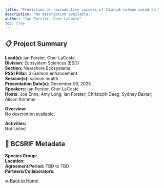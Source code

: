 ```yaml
---
title: "Prediction of reproductive success of Chinook salmon based on Thiamine concentrations in returning adults."
description: "No description available."
author: "Ian Forster, Cher LaCoste"
toc: true
---
```


## 📋 Project Summary

**Lead(s):** Ian Forster, Cher LaCoste  
**Division:** Ecosystem Sciences (ESD)  
**Section:** Nearshore Ecosystems  
**PSSI Pillar:** 2-Salmon enhancement  
**Session(s):** salmon health  
**Presentation Date(s):** December 09, 2025  
**Speakers:** Ian Forster, Cher LaCoste  
**Hosts:** Joe Enns; Amy Long; Ian Forster; Christoph Deeg; Sydney Baxter; Alison Krimmer  

**Overview:**  
No description available.   

**Activities:**  
Not Listed

## 🧬 BCSRIF Metadata

**Species Group:**   
**Location:**   
**Agreement Period:** TBD to TBD  
**Partners/Collaborators:**   

[⬅ Back to Home](../index.qmd)
